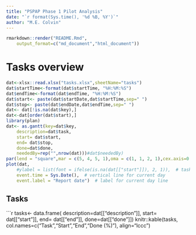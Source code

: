 ```yaml
---
title: "PSPAP Phase 1 Pilot Analysis"
date: "`r format(Sys.time(), '%d %B, %Y')`"
author: "M.E. Colvin"
---
```


```r
rmarkdown::render("README.Rmd",
    output_format=c("md_document","html_document"))
```

# Tasks overview

```r
dat<-xlsx::read.xlsx("tasks.xlsx",sheetName="tasks")
dat$startTime<-format(dat$startTime, "%H:%M:%S")
dat$endTime<-format(dat$endTime, "%H:%M:%S")
dat$start<- paste(dat$startDate,dat$startTime,sep=" ")
dat$stop<- paste(dat$endDate,dat$endTime,sep=" ")
dat<- dat[!is.na(dat$key),]
dat<-dat[order(dat$start),]
library(plan)
dat<- as.gantt(key=dat$key, 
    description=dat$task, 
    start= dat$start,
    end= dat$stop, 
    done=dat$done, 
    neededBy=rep("",nrow(dat)))#dat$neededBy)
par(lend = "square",mar = c(5, 4, 5, 1),oma = c(1, 1, 2, 1),cex.axis=0.8)
plot(dat,
    #ylabel = list(font = ifelse(is.na(dat[["start"]]), 2, 1)),  # task labels on y-axis
    event.time = Sys.Date(),  # vertical line for current day
    event.label = "Report date")  # label for current day line
```

## Tasks

```r
tasks<- data.frame(
    description=dat[["description"]], 
    start= dat[["start"]],
    end= dat[["end"]], 
    done=dat[["done"]])
knitr::kable(tasks,
    col.names=c("Task","Start","End","Done (%)"),
    align="lccc")


 